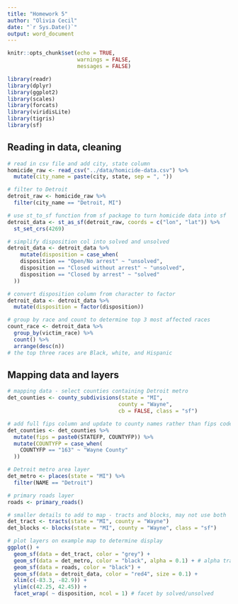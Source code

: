```yaml
---
title: "Homework 5"
author: "Olivia Cecil"
date: "`r Sys.Date()`"
output: word_document
---
```


```r
knitr::opts_chunk$set(echo = TRUE,
                      warnings = FALSE,
                      messages = FALSE)
```

```r
library(readr)
library(dplyr)
library(ggplot2)
library(scales)
library(forcats)
library(viridisLite)
library(tigris)
library(sf)
```

## Reading in data, cleaning

```r

# read in csv file and add city, state column
homicide_raw <- read_csv("../data/homicide-data.csv") %>% 
  mutate(city_name = paste(city, state, sep = ", "))

# filter to Detroit
detroit_raw <- homicide_raw %>% 
  filter(city_name == "Detroit, MI")

# use st_to_sf function from sf package to turn homicide data into sf
detroit_data <- st_as_sf(detroit_raw, coords = c("lon", "lat")) %>% 
  st_set_crs(4269)

# simplify disposition col into solved and unsolved
detroit_data <- detroit_data %>% 
    mutate(disposition = case_when(
    disposition == "Open/No arrest" ~ "unsolved",
    disposition == "Closed without arrest" ~ "unsolved",
    disposition == "Closed by arrest" ~ "solved"
  ))

# convert disposition column from character to factor
detroit_data <- detroit_data %>% 
  mutate(disposition = factor(disposition))

# group by race and count to determine top 3 most affected races
count_race <- detroit_data %>% 
  group_by(victim_race) %>% 
  count() %>% 
  arrange(desc(n))
# the top three races are Black, white, and Hispanic

```


## Mapping data and layers

```r

# mapping data - select counties containing Detroit metro
det_counties <- county_subdivisions(state = "MI", 
                                   county = "Wayne", 
                                   cb = FALSE, class = "sf")

# add full fips column and update to county names rather than fips codes
det_counties <- det_counties %>% 
  mutate(fips = paste0(STATEFP, COUNTYFP)) %>% 
  mutate(COUNTYFP = case_when(
    COUNTYFP == "163" ~ "Wayne County"
  ))

# Detroit metro area layer
det_metro <- places(state = "MI") %>% 
  filter(NAME == "Detroit")

# primary roads layer
roads <- primary_roads()

# smaller details to add to map - tracts and blocks, may not use both
det_tract <- tracts(state = "MI", county = "Wayne")
det_blocks <- blocks(state = "MI", county = "Wayne", class = "sf")

# plot layers on example map to determine display
ggplot() +
  geom_sf(data = det_tract, color = "grey") +
  geom_sf(data = det_metro, color = "black", alpha = 0.1) + # alpha transparency
  geom_sf(data = roads, color = "black") +
  geom_sf(data = detroit_data, color = "red4", size = 0.1) +
  xlim(c(-83.3, -82.9)) +
  ylim(c(42.25, 42.45)) +
  facet_wrap( ~ disposition, ncol = 1) # facet by solved/unsolved

```



